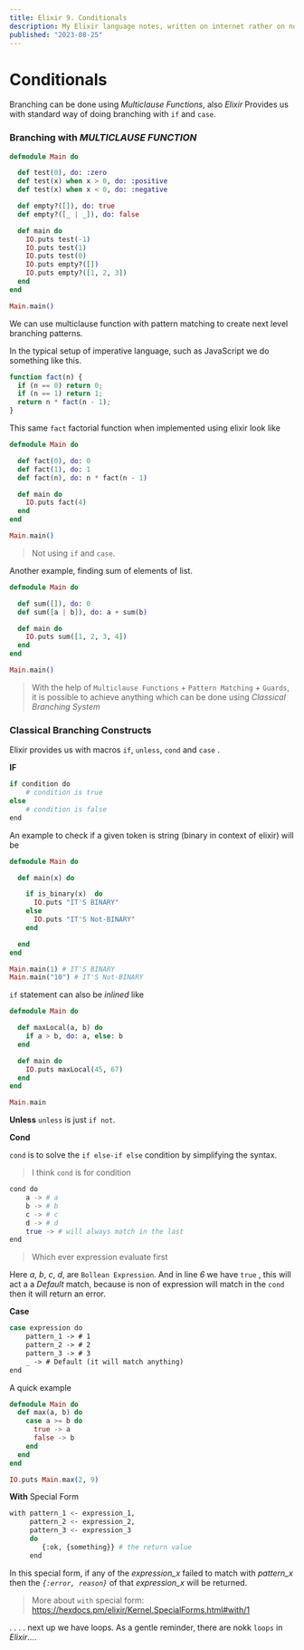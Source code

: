 ```yaml
---
title: Elixir 9. Conditionals
description: My Elixir language notes, written on internet rather on note book
published: "2023-08-25"
---
```


# Conditionals

Branching can be done using _Multiclause Functions_, also _Elixir_ Provides us with standard way of doing branching with `if` and `case`.

### Branching with _MULTICLAUSE FUNCTION_

```elixir showLineNumbers
defmodule Main do

  def test(0), do: :zero
  def test(x) when x > 0, do: :positive
  def test(x) when x < 0, do: :negative

  def empty?([]), do: true
  def empty?([_ | _]), do: false

  def main do
    IO.puts test(-1)
    IO.puts test(1)
    IO.puts test(0)
    IO.puts empty?([])
    IO.puts empty?([1, 2, 3])
  end
end

Main.main()
```

We can use multiclause function with pattern matching to create next level branching patterns.

In the typical setup of imperative language, such as JavaScript we do something like this.

```js showLineNumbers
function fact(n) {
  if (n == 0) return 0;
  if (n == 1) return 1;
  return n * fact(n - 1);
}
```

This same `fact` factorial function when implemented using elixir look like

```elixir showLineNumbers
defmodule Main do

  def fact(0), do: 0
  def fact(1), do: 1
  def fact(n), do: n * fact(n - 1)

  def main do
    IO.puts fact(4)
  end
end

Main.main()
```

> Not using `if` and `case`.

Another example, finding sum of elements of list.

```elixir showLineNumbers
defmodule Main do

  def sum([]), do: 0
  def sum([a | b]), do: a + sum(b)

  def main do
    IO.puts sum([1, 2, 3, 4])
  end
end

Main.main()
```

> With the help of `Multiclause Functions` + `Pattern Matching` + `Guards`, it is possible to achieve anything which can be done using _Classical Branching System_

### Classical Branching Constructs

Elixir provides us with macros `if`, `unless`, `cond` and `case` .

**IF**

```bash
if condition do
	# condition is true
else
	# condition is false
end
```

An example to check if a given token is string (binary in context of elixir) will be

```elixir showLineNumbers
defmodule Main do

  def main(x) do

    if is_binary(x)  do
      IO.puts "IT'S BINARY"
    else
      IO.puts "IT'S Not-BINARY"
    end

  end
end

Main.main(1) # IT'S BINARY
Main.main("10") # IT'S Not-BINARY
```

`if` statement can also be _inlined_ like

```elixir showLineNumbers {4}
defmodule Main do

  def maxLocal(a, b) do
    if a > b, do: a, else: b
  end

  def main do
    IO.puts maxLocal(45, 67)
  end
end

Main.main
```

**Unless**
`unless` is just `if not`.

**Cond**

`cond` is to solve the `if else-if else` condition by simplifying the syntax.

> I think `cond` is for condition

```bash {6}
cond do
	a -> # a
	b -> # b
	c -> # c
	d -> # d
	true -> # will always match in the last
end
```

> Which ever expression evaluate first

Here _a_, _b_, _c_, _d_, are `Bollean Expression`.
And in line _6_ we have `true` , this will act a a _Default_ match, because is non of expression will match in the `cond` then it will return an error.

**Case**

```bash
case expression do
	pattern_1 -> # 1
	pattern_2 -> # 2
	pattern_3 -> # 3
	_ -> # Default (it will match anything)
end
```

A quick example

```elixir showLineNumbers
defmodule Main do
  def max(a, b) do
    case a >= b do
      true -> a
      false -> b
    end
  end
end

IO.puts Main.max(2, 9)
```

**With** Special Form

```bash
with pattern_1 <- expression_1,
	 pattern_2 <- expression_2,
	 pattern_3 <- expression_3
	 do
		{:ok, {something}} # the return value
	 end
```

In this special form, if any of the _expression_x_ failed to match with _pattern_x_ then the _`{:error, reason}`_ of that _expression_x_ will be returned.

> More about `with` special form: https://hexdocs.pm/elixir/Kernel.SpecialForms.html#with/1

.
.
.
.
next up we have loops.
As a gentle reminder, there are nokk `loops` in _Elixir_....
